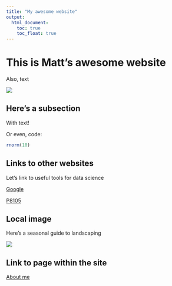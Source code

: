 ```yaml
---
title: "My awesome website"
output: 
  html_document:
    toc: true
    toc_float: true
---
```


# This is Matt's awesome website

Also, text

![](https://media.giphy.com/media/drXGoW1iudhKw/giphy.gif)

## Here's a subsection

With text!

Or even, code:
```r
rnorm(10)
```

## Links to other websites

Let's link to useful tools for data science

[Google](https://www.google.com)

[P8105](https://www.p8105.com)

## Local image

Here's a seasonal guide to landscaping

![](images/landscaping_seasons.png)

## Link to page within the site

[About me](about.html)